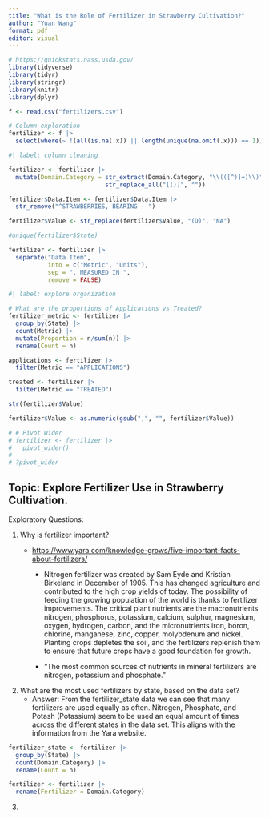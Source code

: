 ```yaml
---
title: "What is the Role of Fertilizer in Strawberry Cultivation?"
author: "Yuan Wang"
format: pdf
editor: visual
---
```


```r
# https://quickstats.nass.usda.gov/
library(tidyverse)
library(tidyr)
library(stringr)
library(knitr)
library(dplyr)
```

```r
f <- read.csv("fertilizers.csv")
```

```r
# Column exploration 
fertilizer <- f |> 
  select(where(~ !(all(is.na(.x)) || length(unique(na.omit(.x))) == 1)))
```

```r
#| label: column cleaning

fertilizer <- fertilizer |>
  mutate(Domain.Category = str_extract(Domain.Category, "\\(([^)]+)\\)") |>
                           str_replace_all("[()]", ""))

fertilizer$Data.Item <- fertilizer$Data.Item |>
  str_remove("^STRAWBERRIES, BEARING - ")

fertilizer$Value <- str_replace(fertilizer$Value, "(D)", "NA")

#unique(fertilizer$State)

fertilizer <- fertilizer |> 
  separate("Data.Item", 
           into = c("Metric", "Units"), 
           sep = ", MEASURED IN ",
           remove = FALSE)
```

```r
#| label: explore organization

# What are the proportions of Applications vs Treated?
fertilizer_metric <- fertilizer |>
  group_by(State) |>
  count(Metric) |>
  mutate(Proportion = n/sum(n)) |>
  rename(Count = n)

applications <- fertilizer |>
  filter(Metric == "APPLICATIONS")

treated <- fertilizer |> 
  filter(Metric == "TREATED")

str(fertilizer$Value)

fertilizer$Value <- as.numeric(gsub(",", "", fertilizer$Value))

# # Pivot Wider
# fertilizer <- fertilizer |>
#   pivot_wider()
# 
# ?pivot_wider
```

## Topic: Explore Fertilizer Use in Strawberry Cultivation. 

Exploratory Questions:

1.  Why is fertilizer important?
    -   <https://www.yara.com/knowledge-grows/five-important-facts-about-fertilizers/>

        -   Nitrogen fertilizer was created by Sam Eyde and Kristian Birkeland in December of 1905. This has changed agriculture and contributed to the high crop yields of today. The possibility of feeding the growing population of the world is thanks to fertilizer improvements. The critical plant nutrients are the macronutrients nitrogen, phosphorus, potassium, calcium, sulphur, magnesium, oxygen, hydrogen, carbon, and the micronutrients iron, boron, chlorine, manganese, zinc, copper, molybdenum and nickel. Planting crops depletes the soil, and the fertilizers replenish them to ensure that future crops have a good foundation for growth.

        -   "The most common sources of nutrients in mineral fertilizers are nitrogen, potassium and phosphate."
2.  What are the most used fertilizers by state, based on the data set?
    -   Answer: From the fertilizer_state data we can see that many fertilizers are used equally as often. Nitrogen, Phosphate, and Potash (Potassium) seem to be used an equal amount of times across the different states in the data set. This aligns with the information from the Yara website.

```r
fertilizer_state <- fertilizer |>
  group_by(State) |>
  count(Domain.Category) |>
  rename(Count = n)

fertilizer <- fertilizer |>
  rename(Fertilizer = Domain.Category)
```

3.  
